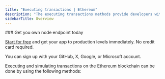 ---
title: "Executing transactions | Ethereum"
description: "The executing transactions methods provide developers with a flexible set of tools for interacting with the Ethereum network. Specifically, these methods can be used to execute function calls on smart contracts, sign transactions with a private key, and submit signed transactions to the network for execution. This enables developers to build a wide range of decentralized applications, including wallets, exchanges, and other tools for interacting with the Ethereum network. These methods can be particularly useful for testing, offline transaction signing, and programmatic interaction with the network."
sidebarTitle: Overview
---


<Check>
  ### Get you own node endpoint today

  [Start for free](https://console.chainstack.com/) and get your app to production levels immediately. No credit card required.

  You can sign up with your GitHub, X, Google, or Microsoft account.
</Check>

Executing and simulating transactions on the Ethereum blockchain can be done by using the following methods:

<CardGroup cols={2}>
  <Card title="eth_call" icon="angle-right" iconType="solid" href="/reference/ethereum_node_api/execute_transactions/eth_call" horizontal/>
  <Card title="eth_sendRawTransaction" icon="angle-right" iconType="solid" href="/reference/ethereum_node_api/execute_transactions/eth_sendRawTransaction" horizontal/>
</CardGroup>
